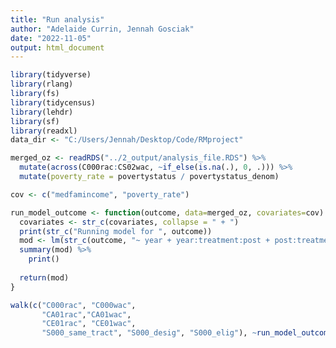 ```yaml
---
title: "Run analysis"
author: "Adelaide Currin, Jennah Gosciak"
date: "2022-11-05"
output: html_document
---
```


```r
library(tidyverse)
library(rlang)
library(fs)
library(tidycensus)
library(lehdr)
library(sf)
library(readxl)
data_dir <- "C:/Users/Jennah/Desktop/Code/RMproject"
```

```r
merged_oz <- readRDS("../2_output/analysis_file.RDS") %>% 
  mutate(across(C000rac:CS02wac, ~if_else(is.na(.), 0, .))) %>% 
  mutate(poverty_rate = povertystatus / povertystatus_denom)

cov <- c("medfamincome", "poverty_rate")
```

```r
run_model_outcome <- function(outcome, data=merged_oz, covariates=cov) {
  covariates <- str_c(covariates, collapse = " + ")
  print(str_c("Running model for ", outcome))
  mod <- lm(str_c(outcome, "~ year + year:treatment:post + post:treatment + post + treatment + ", covariates), data = data)
  summary(mod) %>% 
    print()
  
  return(mod)
}

walk(c("C000rac", "C000wac",
       "CA01rac","CA01wac",
       "CE01rac", "CE01wac",
       "S000_same_tract", "S000_desig", "S000_elig"), ~run_model_outcome(.))
```